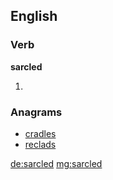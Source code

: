 ==English==

===Verb===
'''sarcled'''

# {{past of|[[sarcle]]}}

===Anagrams===
* [[cradles#English|cradles]]
* [[reclads#English|reclads]]

[[de:sarcled]]
[[mg:sarcled]]
